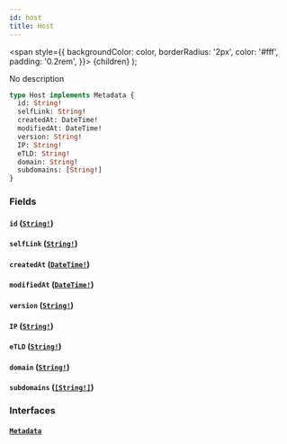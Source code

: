 ```yaml
---
id: host
title: Host
---
```


<span
style={{
      backgroundColor: color,
      borderRadius: '2px',
      color: '#fff',
      padding: '0.2rem',
    }}>
{children}
</span>
);

No description

```graphql
type Host implements Metadata {
  id: String!
  selfLink: String!
  createdAt: DateTime!
  modifiedAt: DateTime!
  version: String!
  IP: String!
  eTLD: String!
  domain: String!
  subdomains: [String!]
}
```

### Fields

#### `id` ([`String!`](/docs/schema/scalars/string))

#### `selfLink` ([`String!`](/docs/schema/scalars/string))

#### `createdAt` ([`DateTime!`](/docs/schema/scalars/date-time))

#### `modifiedAt` ([`DateTime!`](/docs/schema/scalars/date-time))

#### `version` ([`String!`](/docs/schema/scalars/string))

#### `IP` ([`String!`](/docs/schema/scalars/string))

#### `eTLD` ([`String!`](/docs/schema/scalars/string))

#### `domain` ([`String!`](/docs/schema/scalars/string))

#### `subdomains` ([`[String!]`](/docs/schema/scalars/string))

### Interfaces

#### [`Metadata`](/docs/schema/interfaces/metadata)
